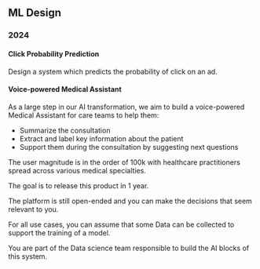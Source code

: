 ## ML Design

### 2024 {-}

#### Click Probability Prediction {-}

Design a system which predicts the probability of click on an ad.

#### Voice-powered Medical Assistant {-}

As a large step in our AI transformation, we aim to build a voice-powered Medical Assistant for care teams to help them:

- Summarize the consultation
- Extract and label key information about the patient
- Support them during the consultation by suggesting next questions

The user magnitude is in the order of 100k with healthcare practitioners spread across various medical specialties.

The goal is to release this product in 1 year.

The platform is still open-ended and you can make the decisions that seem relevant to you.

For all use cases, you can assume that some Data can be collected to support the training of a model.

You are part of the Data science team responsible to build the AI blocks of this system.
